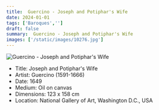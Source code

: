 ```yaml
---
title:  Guercino - Joseph and Potiphar's Wife
date: 2024-01-01
tags: ['Baroques','']
draft: false
summary:  Guercino - Joseph and Potiphar's Wife
images: ['/static/images/10276.jpg']
---
```


![ Guercino - Joseph and Potiphar's Wife](/static/images/10276.jpg)

* Title: Joseph and Potiphar's Wife
* Artist:  Guercino (1591-1666)
* Date: 1649
* Medium: Oil on canvas
* Dimensions: 123 x 158 cm
* Location: National Gallery of Art, Washington D.C., USA


